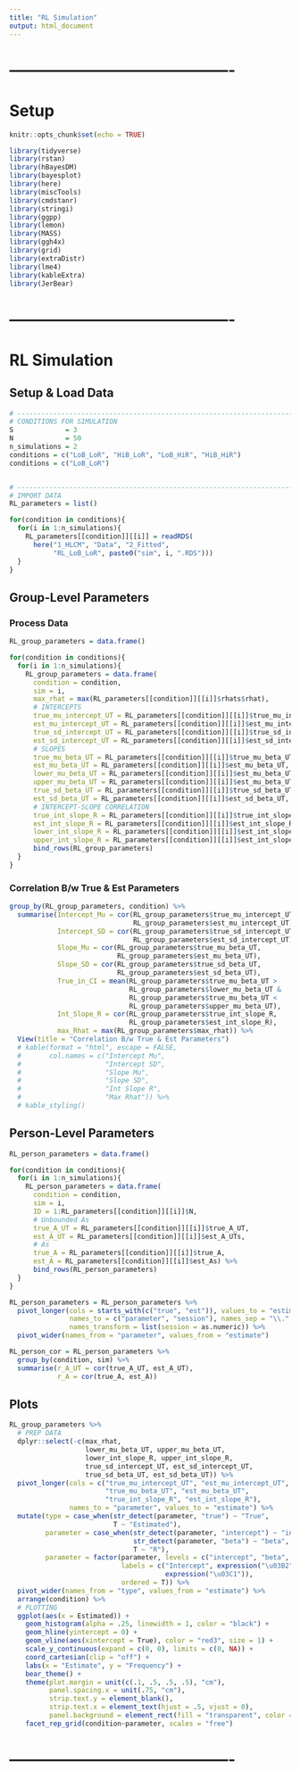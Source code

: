 ---
title: "RL Simulation"
output: html_document
---


# -------------------------------------------
# Setup
```{r setup, include=FALSE}
knitr::opts_chunk$set(echo = TRUE)

library(tidyverse)
library(rstan)
library(hBayesDM)
library(bayesplot)
library(here)
library(miscTools)
library(cmdstanr)
library(stringi)
library(ggpp)
library(lemon)
library(MASS)
library(ggh4x)
library(grid)
library(extraDistr)
library(lme4)
library(kableExtra)
library(JerBear)
```



# -------------------------------------------
# RL Simulation
## Setup & Load Data
```{r}
# -----------------------------------------------------------------------------------
# CONDITIONS FOR SIMULATION
S             = 3
N             = 50
n_simulations = 2
conditions = c("LoB_LoR", "HiB_LoR", "LoB_HiR", "HiB_HiR")
conditions = c("LoB_LoR")


# -----------------------------------------------------------------------------------
# IMPORT DATA
RL_parameters = list()

for(condition in conditions){
  for(i in 1:n_simulations){
    RL_parameters[[condition]][[i]] = readRDS(
      here("1_HLCM", "Data", "2_Fitted",
           "RL_LoB_LoR", paste0("sim", i, ".RDS")))
  }
}
```



## Group-Level Parameters
### Process Data
```{r}
RL_group_parameters = data.frame()

for(condition in conditions){
  for(i in 1:n_simulations){
    RL_group_parameters = data.frame(
      condition = condition,
      sim = i,
      max_rhat = max(RL_parameters[[condition]][[i]]$rhats$rhat),
      # INTERCEPTS
      true_mu_intercept_UT = RL_parameters[[condition]][[i]]$true_mu_intercept_UT,
      est_mu_intercept_UT = RL_parameters[[condition]][[i]]$est_mu_intercept_UT,
      true_sd_intercept_UT = RL_parameters[[condition]][[i]]$true_sd_intercept_UT,
      est_sd_intercept_UT = RL_parameters[[condition]][[i]]$est_sd_intercept_UT,
      # SLOPES
      true_mu_beta_UT = RL_parameters[[condition]][[i]]$true_mu_beta_UT,
      est_mu_beta_UT = RL_parameters[[condition]][[i]]$est_mu_beta_UT,
      lower_mu_beta_UT = RL_parameters[[condition]][[i]]$est_mu_beta_UT_CI[[1]],
      upper_mu_beta_UT = RL_parameters[[condition]][[i]]$est_mu_beta_UT_CI[[2]],
      true_sd_beta_UT = RL_parameters[[condition]][[i]]$true_sd_beta_UT,
      est_sd_beta_UT = RL_parameters[[condition]][[i]]$est_sd_beta_UT,
      # INTERCEPT-SLOPE CORRELATION
      true_int_slope_R = RL_parameters[[condition]][[i]]$true_int_slope_R,
      est_int_slope_R = RL_parameters[[condition]][[i]]$est_int_slope_R,
      lower_int_slope_R = RL_parameters[[condition]][[i]]$est_int_slope_R_CI[1],
      upper_int_slope_R = RL_parameters[[condition]][[i]]$est_int_slope_R_CI[2]) %>% 
      bind_rows(RL_group_parameters)
  }
}
```


### Correlation B/w True & Est Parameters
```{r}
group_by(RL_group_parameters, condition) %>% 
  summarise(Intercept_Mu = cor(RL_group_parameters$true_mu_intercept_UT,
                               RL_group_parameters$est_mu_intercept_UT),
            Intercept_SD = cor(RL_group_parameters$true_sd_intercept_UT,
                               RL_group_parameters$est_sd_intercept_UT),
            Slope_Mu = cor(RL_group_parameters$true_mu_beta_UT,
                           RL_group_parameters$est_mu_beta_UT),
            Slope_SD = cor(RL_group_parameters$true_sd_beta_UT,
                           RL_group_parameters$est_sd_beta_UT),
            True_in_CI = mean(RL_group_parameters$true_mu_beta_UT >
                              RL_group_parameters$lower_mu_beta_UT &
                              RL_group_parameters$true_mu_beta_UT <
                              RL_group_parameters$upper_mu_beta_UT),
            Int_Slope_R = cor(RL_group_parameters$true_int_slope_R,
                              RL_group_parameters$est_int_slope_R),
            max_Rhat = max(RL_group_parameters$max_rhat)) %>% 
  View(title = "Correlation B/w True & Est Parameters")
  # kable(format = "html", escape = FALSE,
  #       col.names = c("Intercept Mu",
  #                     "Intercept SD",
  #                     "Slope Mu",
  #                     "Slope SD",
  #                     "Int Slope R",
  #                     "Max Rhat")) %>% 
  # kable_styling()
```


## Person-Level Parameters
```{r}
RL_person_parameters = data.frame()

for(condition in conditions){
  for(i in 1:n_simulations){
    RL_person_parameters = data.frame(
      condition = condition,
      sim = i,
      ID = 1:RL_parameters[[condition]][[i]]$N,
      # Unbounded As
      true_A_UT = RL_parameters[[condition]][[i]]$true_A_UT,
      est_A_UT = RL_parameters[[condition]][[i]]$est_A_UTs,
      # As
      true_A = RL_parameters[[condition]][[i]]$true_A,
      est_A = RL_parameters[[condition]][[i]]$est_As) %>% 
      bind_rows(RL_person_parameters)
  }
}

RL_person_parameters = RL_person_parameters %>% 
  pivot_longer(cols = starts_with(c("true", "est")), values_to = "estimate",
               names_to = c("parameter", "session"), names_sep = "\\.",
               names_transform = list(session = as.numeric)) %>% 
  pivot_wider(names_from = "parameter", values_from = "estimate")

RL_person_cor = RL_person_parameters %>% 
  group_by(condition, sim) %>% 
  summarise(r_A_UT = cor(true_A_UT, est_A_UT),
            r_A = cor(true_A, est_A))
```


## Plots
```{r}
RL_group_parameters %>%
  # PREP DATA
  dplyr::select(-c(max_rhat,
                   lower_mu_beta_UT, upper_mu_beta_UT,
                   lower_int_slope_R, upper_int_slope_R,
                   true_sd_intercept_UT, est_sd_intercept_UT,
                   true_sd_beta_UT, est_sd_beta_UT)) %>% 
  pivot_longer(cols = c("true_mu_intercept_UT", "est_mu_intercept_UT",
                        "true_mu_beta_UT", "est_mu_beta_UT",
                        "true_int_slope_R", "est_int_slope_R"),
               names_to = "parameter", values_to = "estimate") %>% 
  mutate(type = case_when(str_detect(parameter, "true") ~ "True",
                          T ~ "Estimated"),
         parameter = case_when(str_detect(parameter, "intercept") ~ "intercept",
                               str_detect(parameter, "beta") ~ "beta",
                               T ~ "R"),
         parameter = factor(parameter, levels = c("intercept", "beta", "R"),
                            labels = c("Intercept", expression("\u03B2"),
                                       expression("\u03C1")),
                            ordered = T)) %>% 
  pivot_wider(names_from = "type", values_from = "estimate") %>% 
  arrange(condition) %>% 
  # PLOTTING
  ggplot(aes(x = Estimated)) +
    geom_histogram(alpha = .25, linewidth = 1, color = "black") +
    geom_hline(yintercept = 0) +
    geom_vline(aes(xintercept = True), color = "red3", size = 1) +
    scale_y_continuous(expand = c(0, 0), limits = c(0, NA)) +
    coord_cartesian(clip = "off") +
    labs(x = "Estimate", y = "Frequency") +
    bear_theme() +
    theme(plot.margin = unit(c(.1, .5, .5, .5), "cm"),
          panel.spacing.x = unit(.75, "cm"),
          strip.text.y = element_blank(),
          strip.text.x = element_text(hjust = .5, vjust = 0),
          panel.background = element_rect(fill = "transparent", color = "transparent")) +
    facet_rep_grid(condition~parameter, scales = "free")
```



# -------------------------------------------




